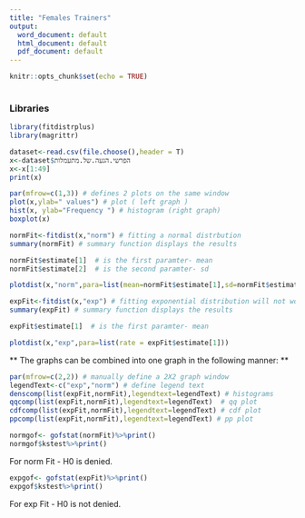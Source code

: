 ---
title: "Females Trainers"
output:
  word_document: default
  html_document: default
  pdf_document: default
---

```{r setup, include=FALSE}
knitr::opts_chunk$set(echo = TRUE)
 

```
### Libraries

```{r libraries, include=FALSE,echo=FALSE}
library(fitdistrplus)
library(magrittr)
```


```{r,include=FALSE}
dataset<-read.csv(file.choose(),header = T)
x<-dataset$הפרשי.הגעה.של.מתעמלות
x<-x[1:49]
print(x)
```


```{r ,echo=FALSE}

par(mfrow=c(1,3)) # defines 2 plots on the same window
plot(x,ylab=" values") # plot ( left graph )
hist(x, ylab="Frequency ") # histogram (right graph)
boxplot(x)
```


```{r,echo=FALSE}
normFit<-fitdist(x,"norm") # fitting a normal distrbution 
summary(normFit) # summary function displays the results 


```


```{r,echo=FALSE}
normFit$estimate[1]  # is the first paramter- mean
normFit$estimate[2]  # is the second paramter- sd
```



```{r,echo=FALSE}
plotdist(x,"norm",para=list(mean=normFit$estimate[1],sd=normFit$estimate[2])) 

```


```{r,echo=FALSE}
expFit<-fitdist(x,"exp") # fitting exponential distribution will not work
summary(expFit) # summary function displays the results 

```


```{r,echo=FALSE}
expFit$estimate[1]  # is the first paramter- mean
```


```{r,echo=FALSE}
plotdist(x,"exp",para=list(rate = expFit$estimate[1])) 

```



** The graphs can be combined into one graph in the following manner: ** 

```{r,echo=FALSE}
par(mfrow=c(2,2)) # manually define a 2X2 graph window 
legendText<-c("exp","norm") # define legend text
denscomp(list(expFit,normFit),legendtext=legendText) # histograms
qqcomp(list(expFit,normFit),legendtext=legendText)  # qq plot
cdfcomp(list(expFit,normFit),legendtext=legendText) # cdf plot
ppcomp(list(expFit,normFit),legendtext=legendText) # pp plot
```

```{r}
normgof<- gofstat(normFit)%>%print()
normgof$kstest%>%print()
```
For norm Fit - H0 is  denied.

```{r}
expgof<- gofstat(expFit)%>%print() 
expgof$kstest%>%print()
```
For exp Fit - H0 is not denied. 

